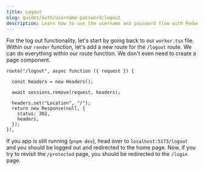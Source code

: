 ```yaml
---
title: Logout
slug: guides/auth/username-password/logout
description: Learn how to use the username and password flow with RedwoodJS.
---
```


For the log out functionality, let's start by going back to our `worker.tsx` file. Within our `render` function, let's add a new route for the `/logout` route. We can do everything within our route function. We don't even need to create a page component.

```tsx title="src/worker.tsx" startLineNumber={74} {"1. Create new headers": 2} {"2. Remove the session": 4} {"3. Redirect the user to the home page": 6}
route("/logout", async function ({ request }) {

  const headers = new Headers();

  await sessions.remove(request, headers);

  headers.set("Location", "/");
  return new Response(null, {
    status: 302,
    headers,
  });
}),
```

If you app is still running (`pnpm dev`), head over to `localhost:5173/logout` and you should be logged out and redirected to the home page. Now, if you try to revisit the `/protected` page, you should be redirected to the `/login` page.

